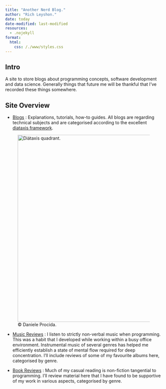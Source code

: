 ```yaml
---
title: "Another Nerd Blog."
author: "Rich Leyshon."
date: today
date-modified: last-modified
resources:
  - .nojekyll
format:
  html:
    css: /./www/styles.css
---
```


## Intro

A site to store blogs about programming concepts, software development and data
science. Generally things that future me will be thankful that I've recorded
these things somewhere. 


## Site Overview

* [Blogs](blogs/index.qmd) : Explanations, tutorials, how-to guides. All blogs
are regarding technical subjects and are categorised according to the excellent
[diataxis framework](https://diataxis.fr/).

<figure class=center-for-index>
  <img alt="Diátaxis quadrant." src="https://diataxis.fr/_images/diataxis.png" style="width:600px"/>  
  <figcaption class=center-for-index>© Daniele Procida.</figcaption> 
</figure>


* [Music Reviews](music-reviews/index.qmd) : I listen to strictly non-verbal
music when programming. This was a habit that I developed while working within
a busy office environment. Instrumental music of several genres has helped me
efficiently establish a state of mental flow required for deep concentration.
I'll include reviews of some of my favourite albums here, categorised by genre.

* [Book Reviews](book-reviews/index.qmd) : Much of my casual reading is
non-fiction tangential to programming. I'll review material here that I have
found to be supportive of my work in various aspects, categorised by genre.
